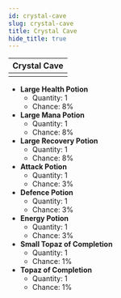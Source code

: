 ---
id: crystal-cave
slug: crystal-cave
title: Crystal Cave
hide_title: true
---


| Crystal Cave |
| :------------: |
| <MapIcon iconId="141"/> |

- **Large Health Potion**
	- Quantity: 1
	- Chance: 8%
- **Large Mana Potion**
	- Quantity: 1
	- Chance: 8%
- **Large Recovery Potion**
	- Quantity: 1
	- Chance: 8%
- **Attack Potion**
	- Quantity: 1
	- Chance: 3%
- **Defence Potion**
	- Quantity: 1
	- Chance: 3%
- **Energy Potion**
	- Quantity: 1
	- Chance: 3%
- **Small Topaz of Completion**
	- Quantity: 1
	- Chance: 1%
- **Topaz of Completion**
	- Quantity: 1
	- Chance: 1%

